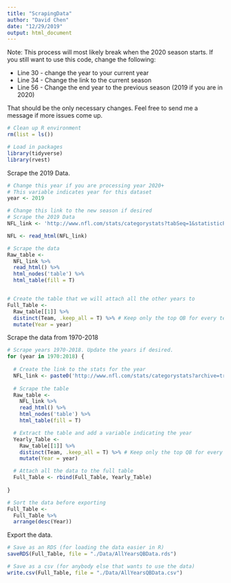 ```yaml
---
title: "ScrapingData"
author: "David Chen"
date: "12/29/2019"
output: html_document
---
```


Note: This process will most likely break when the 2020 season starts. If you still want to use this code, change the following:  

+ Line 30 - change the year to your current year  
+ Line 34 - Change the link to the current season  
+ Line 56 - Change the end year to the previous season (2019 if you are in 2020)  

That should be the only necessary changes. Feel free to send me a message if more issues come up. 


```r
# Clean up R environment
rm(list = ls())

# Load in packages
library(tidyverse)
library(rvest)
```

Scrape the 2019 Data. 
```r
# Change this year if you are processing year 2020+
# This variable indicates year for this dataset
year <- 2019

# Change this link to the new season if desired
# Scrape the 2019 Data
NFL_link <- 'http://www.nfl.com/stats/categorystats?tabSeq=1&statisticPositionCategory=QUARTERBACK&qualified=true&season=2019&seasonType=REG'

NFL <- read_html(NFL_link)

# Scrape the data
Raw_table <-
  NFL_link %>%
  read_html() %>%
  html_nodes('table') %>%
  html_table(fill = T)


# Create the table that we will attach all the other years to
Full_Table <- 
  Raw_table[[1]] %>%
  distinct(Team, .keep_all = T) %>% # Keep only the top QB for every team
  mutate(Year = year)
```

Scrape the data from 1970-2018
```r
# Scrape years 1970-2018. Update the years if desired.
for (year in 1970:2018) {
  
  # Create the link to the stats for the year
  NFL_link <- paste0('http://www.nfl.com/stats/categorystats?archive=true&conference=null&statisticPositionCategory=QUARTERBACK&season=', year, '&seasonType=REG&experience=&tabSeq=1&qualified=true&Submit=Go')
  
  # Scrape the table
  Raw_table <-
    NFL_link %>%
    read_html() %>%
    html_nodes('table') %>%
    html_table(fill = T)

  # Extract the table and add a variable indicating the year
  Yearly_Table <- 
    Raw_table[[1]] %>%
    distinct(Team, .keep_all = T) %>% # Keep only the top QB for every team
    mutate(Year = year)

  # Attach all the data to the full table
  Full_Table <- rbind(Full_Table, Yearly_Table)
    
}
```

```r
# Sort the data before exporting
Full_Table <-
  Full_Table %>%
  arrange(desc(Year))
```

Export the data. 
```r
# Save as an RDS (for loading the data easier in R)
saveRDS(Full_Table, file = "./Data/AllYearsQBData.rds")

# Save as a csv (for anybody else that wants to use the data)
write.csv(Full_Table, file = "./Data/AllYearsQBData.csv")
```


